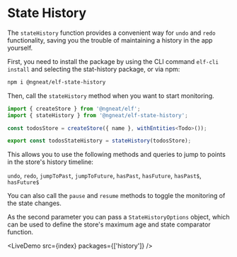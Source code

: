 # State History


The `stateHistory` function provides a convenient way for `undo` and `redo` functionality, saving you the trouble of maintaining a history in the app yourself.

First, you need to install the package by using the CLI command `elf-cli install` and selecting the stat-history package, or via npm:

```bash
npm i @ngneat/elf-state-history
```

Then, call the `stateHistory` method when you want to start monitoring.

```ts
import { createStore } from '@ngneat/elf';
import { stateHistory } from '@ngneat/elf-state-history';

const todosStore = createStore({ name }, withEntities<Todo>());

export const todosStateHistory = stateHistory(todosStore);
```

This allows you to use the following methods and queries to jump to points in the store's history timeline:

`undo`, `redo`, `jumpToPast`, `jumpToFuture`, `hasPast`, `hasFuture`, `hasPast$`, `hasFuture$`

You can also call the `pause` and `resume` methods to toggle the monitoring of the state changes.

As the second parameter you can pass a `StateHistoryOptions` object, which can be used to define the store's maximum age and state comparator function.

<LiveDemo src={index} packages={['history']} />

